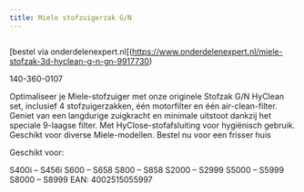 ```yaml
---
title: Miele stofzuigerzak G/N
---
```



<Image src={imageProduct} width={imageProduct.width} alt="" />

[bestel via onderdelenexpert.nl[(https://www.onderdelenexpert.nl/miele-stofzak-3d-hyclean-g-n-gn-9917730)

140-360-0107

Optimaliseer je Miele-stofzuiger met onze originele Stofzak G/N HyClean set, inclusief 4 stofzuigerzakken, één motorfilter en één air-clean-filter. Geniet van een langdurige zuigkracht en minimale uitstoot dankzij het speciale 9-laagse filter. Met HyClose-stofafsluiting voor hygiënisch gebruik. Geschikt voor diverse Miele-modellen. Bestel nu voor een frisser huis

Geschikt voor:

S400i &#8211; S456i
S600 &#8211; S658
S800 &#8211; S858
S2000 &#8211; S2999
S5000 &#8211; S5999
S8000 &#8211; S8999
EAN: 4002515055997

